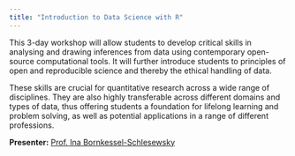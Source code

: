 ```yaml
---
title: "Introduction to Data Science with R"
---
```


This 3-day workshop will allow students to develop critical skills in analysing and drawing inferences from data using contemporary open-source computational tools. It will further introduce students to principles of open and reproducible science and thereby the ethical handling of data.

These skills are crucial for quantitative research across a wide range of disciplines. They are also highly transferable across different domains and types of data, thus offering students a foundation for lifelong learning and problem solving, as well as potential applications in a range of different professions. 

**Presenter:** [Prof. Ina Bornkessel-Schlesewsky](https://people.unisa.edu.au/ina.bornkessel-schlesewsky)